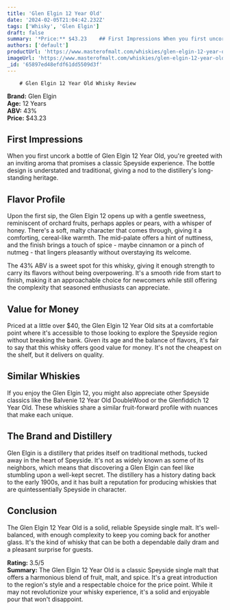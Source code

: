 ```yaml
---
title: 'Glen Elgin 12 Year Old'
date: '2024-02-05T21:04:42.232Z'
tags: ['Whisky', 'Glen Elgin']
draft: false
summary: '*Price:** $43.23    ## First Impressions When you first uncork a bottle of Glen Elgin 12 Year Old, you re greeted with an inviting...'
authors: ['default']
productUrl: 'https://www.masterofmalt.com/whiskies/glen-elgin-12-year-old-whisky/'
imageUrl: 'https://www.masterofmalt.com/whiskies/glen-elgin-12-year-old-whisky.jpg'
_id: '65897ed48efdf61dd5509d3f'
---
```


        # Glen Elgin 12 Year Old Whisky Review

**Brand:** Glen Elgin  
**Age:** 12 Years  
**ABV:** 43%  
**Price:** $43.23

## First Impressions

When you first uncork a bottle of Glen Elgin 12 Year Old, you're greeted with an inviting aroma that promises a classic Speyside experience. The bottle design is understated and traditional, giving a nod to the distillery's long-standing heritage.

## Flavor Profile

Upon the first sip, the Glen Elgin 12 opens up with a gentle sweetness, reminiscent of orchard fruits, perhaps apples or pears, with a whisper of honey. There's a soft, malty character that comes through, giving it a comforting, cereal-like warmth. The mid-palate offers a hint of nuttiness, and the finish brings a touch of spice - maybe cinnamon or a pinch of nutmeg - that lingers pleasantly without overstaying its welcome.

The 43% ABV is a sweet spot for this whisky, giving it enough strength to carry its flavors without being overpowering. It's a smooth ride from start to finish, making it an approachable choice for newcomers while still offering the complexity that seasoned enthusiasts can appreciate.

## Value for Money

Priced at a little over $40, the Glen Elgin 12 Year Old sits at a comfortable point where it's accessible to those looking to explore the Speyside region without breaking the bank. Given its age and the balance of flavors, it's fair to say that this whisky offers good value for money. It's not the cheapest on the shelf, but it delivers on quality.

## Similar Whiskies

If you enjoy the Glen Elgin 12, you might also appreciate other Speyside classics like the Balvenie 12 Year Old DoubleWood or the Glenfiddich 12 Year Old. These whiskies share a similar fruit-forward profile with nuances that make each unique.

## The Brand and Distillery

Glen Elgin is a distillery that prides itself on traditional methods, tucked away in the heart of Speyside. It's not as widely known as some of its neighbors, which means that discovering a Glen Elgin can feel like stumbling upon a well-kept secret. The distillery has a history dating back to the early 1900s, and it has built a reputation for producing whiskies that are quintessentially Speyside in character.

## Conclusion

The Glen Elgin 12 Year Old is a solid, reliable Speyside single malt. It's well-balanced, with enough complexity to keep you coming back for another glass. It's the kind of whisky that can be both a dependable daily dram and a pleasant surprise for guests.

**Rating:** 3.5/5  
**Summary:** The Glen Elgin 12 Year Old is a classic Speyside single malt that offers a harmonious blend of fruit, malt, and spice. It's a great introduction to the region's style and a respectable choice for the price point. While it may not revolutionize your whisky experience, it's a solid and enjoyable pour that won't disappoint.
